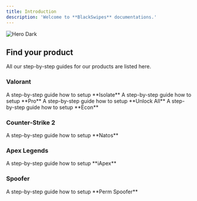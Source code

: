 ```yaml
---
title: Introduction
description: 'Welcome to **BlackSwipes** documentations.'
---
```


<img
  className="hidden dark:block"
  src="/images/hero-dark.svg"
  alt="Hero Dark"
/>

## Find your product

All our step-by-step guides for our products are listed here.

### Valorant

<CardGroup cols={2}>
  <Card
    title="Isolate"
    icon="folder"
    href="isolate"
  >
    A step-by-step guide how to setup **Isolate**
  </Card>
  <Card
    title="Pro"
    icon="folder"
    href="pro"
  >
    A step-by-step guide how to setup **Pro**
  </Card>
  <Card
    title="Unlock All"
    icon="folder"
    href="unlock-all"
  >
    A step-by-step guide how to setup **Unlock All**
  </Card>
  <Card
    title="Econ"
    icon="folder"
    href="econ"
  >
    A step-by-step guide how to setup **Econ**
  </Card>
</CardGroup>

### Counter-Strike 2

<CardGroup cols={1}>
  <Card
    title="Natos"
    icon="folder"
    href="natos"
  >
    A step-by-step guide how to setup **Natos**
  </Card>
</CardGroup>

### Apex Legends

<CardGroup cols={1}>
  <Card
    title="iApex"
    icon="folder"
    href="iapex"
  >
    A step-by-step guide how to setup **iApex**
  </Card>
</CardGroup>

### Spoofer 

<CardGroup cols={1}>
  <Card
    title="Perm Spoofer"
    icon="folder"
    href="perm-spoofer"
  >
    A step-by-step guide how to setup **Perm Spoofer**
  </Card>
</CardGroup>

